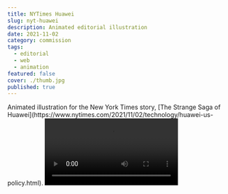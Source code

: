 ```yaml
---
title: NYTimes Huawei
slug: nyt-huawei
description: Animated editorial illustration
date: 2021-11-02
category: commission
tags:
  - editorial
  - web
  - animation
featured: false
cover: ./thumb.jpg
published: true
---
```



<GC>
  Animated illustration for the New York Times story, [The Strange Saga of
  Huawei](https://www.nytimes.com/2021/11/02/technology/huawei-us-policy.html).
</GC>

<GC bleed mb>
  <Video src={vid1} width={2048} height={1364} />
</GC>

